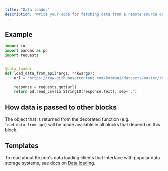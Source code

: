 ```yaml
---
title: "Data loader"
description: "Write your code for fetching data from a remote source or loading it from disk."
---
```


## Example

```python
import io
import pandas as pd
import requests


@data_loader
def load_data_from_api(*args, **kwargs):
    url = 'https://raw.githubusercontent.com/kozmoai/datasets/master/restaurant_user_transactions.csv'

    response = requests.get(url)
    return pd.read_csv(io.StringIO(response.text), sep=',')
```

## How data is passed to other blocks

The object that is returned from the decorated function (e.g. `load_data_from_api`)
will be made available in all blocks that depend on this block.

## Templates

To read about Kozmo's data loading clients that interface with popular data
storage systems, see docs on [Data loading](/design/data-loading).
